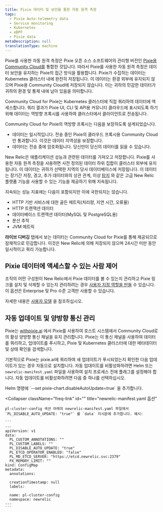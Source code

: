```yaml
---
title: Pixie 데이터 및 보안을 통한 자동 원격 측정
tags:
  - Pixie Auto-telemetry data
  - Service monitoring
  - Kubernetes
  - eBPF
  - Pixie data
metaDescription: null
translationType: machine
---
```


Pixie를 사용한 자동 원격 측정은 Pixie 오픈 소스 소프트웨어의 관리형 버전인 [Pixie용 Community Cloud를](https://docs.px.dev/installing-pixie/install-guides/community-cloud-for-pixie/) 통합한 것입니다. 따라서 Pixie를 사용한 자동 원격 측정은 데이터 보안을 유지하는 Pixie의 접근 방식을 활용합니다. Pixie가 수집하는 데이터는 Kubernetes 클러스터 내에 완전히 저장됩니다. 이 데이터는 환경 외부에 유지되지 않으며 Pixie용 Community Cloud에 저장되지 않습니다. 이는 귀하의 민감한 데이터가 귀하의 환경 및 통제 내에 남아 있음을 의미합니다.

Community Cloud for Pixie는 Kubernetes 클러스터에 직접 쿼리하여 데이터에 액세스합니다. 쿼리 결과가 Pixie UI, CLI 및 API용 커뮤니티 클라우드에 표시되도록 하기 위해 데이터는 역방향 프록시를 사용하여 클러스터에서 클라이언트로 전송됩니다.

Community Cloud for Pixie의 역방향 프록시는 다음을 보장하도록 설계되었습니다.

* 데이터는 일시적입니다. 전송 중인 Pixie의 클라우드 프록시용 Community Cloud만 통과합니다. 이것은 데이터 지역성을 보장합니다.
* 데이터는 전송 중에 암호화됩니다. 당신만이 당신의 데이터를 읽을 수 있습니다.

New Relic은 애플리케이션 성능과 관련된 데이터를 가져오고 저장합니다. Pixie를 사용한 자동 원격 측정을 사용하면 사전 정의된 데이터 하위 집합이 클러스터 외부에 유지됩니다. 이 데이터는 귀하가 선택한 지역의 당사 데이터베이스에 저장됩니다. 이 데이터는 장기간 저장, 경고, 추가 데이터와의 상관 관계, 이상 [탐지](/docs/alerts-applied-intelligence/applied-intelligence/anomaly-detection/anomaly-detection-applied-intelligence/) 와 같은 고급 New Relic 플랫폼 기능을 사용할 수 있는 기능을 제공하기 위해 지속됩니다.

지속되는 성능 지표에는 다음이 포함되지만 이에 국한되지는 않습니다.

* HTTP 기반 서비스에 대한 골든 메트릭(처리량, 지연 시간, 오류율)
* HTTP 트랜잭션 데이터
* 데이터베이스 트랜잭션 데이터(MySQL 및 PostgreSQL용)
* 분산 추적
* JVM 메트릭

**라이브 디버깅** 탭에서 보는 데이터는 Community Cloud for Pixie를 통해 제공되므로 잠재적으로 민감합니다. 이것은 New Relic에 의해 저장되지 않으며 24시간 미만 동안 일시적이고 쿼리 가능합니다.

## Pixie 데이터에 액세스할 수 있는 사람 제어

조직의 어떤 구성원이 New Relic에서 Pixie 데이터를 볼 수 있는지 관리하고 Pixie 링크를 설치 및 삭제할 수 있는지 관리하려는 경우 [사용자 지정 역할을 만들](/docs/accounts/accounts-billing/new-relic-one-user-management/tutorial-add-new-user-groups-roles-new-relic-one-user-model/#roles) 수 있습니다. 이 옵션은 Enterprise 및 Pro 수준 고객만 사용할 수 있습니다.

자세한 내용은 [사용자 모델](/docs/accounts/original-accounts-billing/original-product-based-pricing/overview-user-models) 을 참조하십시오.

## 자동 업데이트 및 양방향 통신 관리

Pixie는 [withpixie.ai](https://work.withpixie.ai/) 에서 Pixie를 사용하여 호스트 시스템에서 Community Cloud로의 활성 양방향 통신 채널을 유지 관리합니다. Pixie는 이 통신 채널을 사용하여 데이터를 쿼리하고, 업데이트를 푸시하고, Pixie 및 Kubernetes 클러스터에 대한 메타데이터 및 상태 확인을 검색합니다.

기본적으로 Pixie는 pixie.ai에 쿼리하여 새 업데이트가 푸시되었는지 확인한 다음 업데이트가 있는 경우 자동으로 설치합니다. 자동 업데이트를 비활성화하려면 Helm 또는 `newrelic-manifest.yaml` 파일을 사용하여 설치 프로세스 전에 플래그를 설정해야 합니다. 자동 업데이트를 비활성화하려면 다음 중 하나를 선택하십시오.

<CollapserGroup>
  <Collapser
    className="freq-link"
    id=""
    title="투구 옵션"
  >
    Helm 명령에 `--set pixie-chart.disableAutoUpdate=true` 을 추가합니다.
  </Collapser>

  <Collapser
    className="freq-link"
    id=""
    title="newrelic-manifest.yaml 옵션"
  >
    pl-cluster-config 섹션 아래의 newrelic-manifest.yaml 파일에서 `PL_DISABLE_AUTO_UPDATE: "true"` 를 `data` 지시문에 추가합니다. 예시:

    ```
    ---
    apiVersion: v1
    data:
      PL_CUSTOM_ANNOTATIONS: ""
      PL_CUSTOM_LABELS: ""
      PL_DISABLE_AUTO_UPDATE: "true"
      PL_ETCD_OPERATOR_ENABLED: "false"
      PL_MD_ETCD_SERVER: "https://etcd.newrelic.svc:2379"
      PX_MEMORY_LIMIT: ""
    kind: ConfigMap
    metadata:
      annotations:

      creationTimestamp: null
      labels:

      name: pl-cluster-config
      namespace: newrelic
    ---
    ```
  </Collapser>
</CollapserGroup>